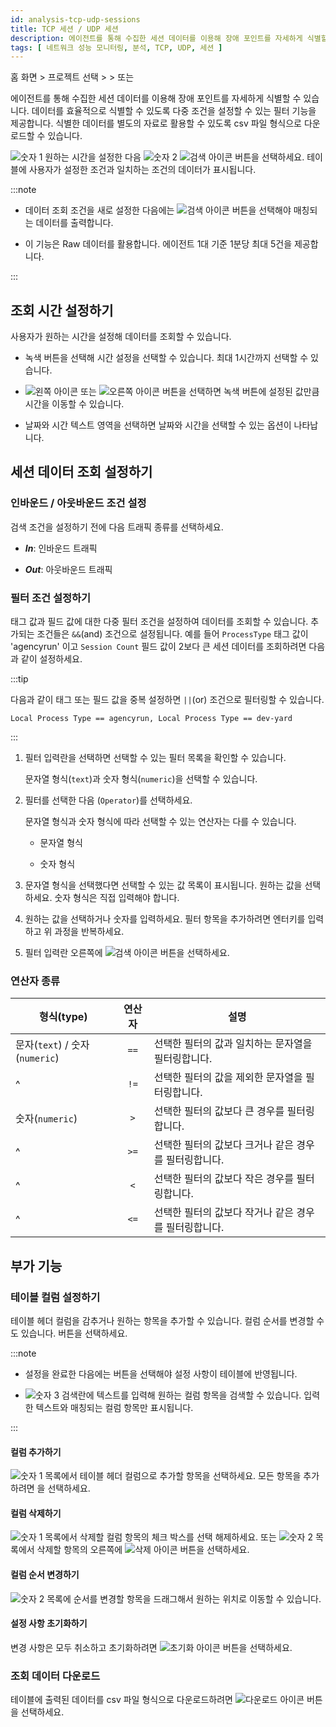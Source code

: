 ```yaml
---
id: analysis-tcp-udp-sessions
title: TCP 세션 / UDP 세션
description: 에이전트를 통해 수집한 세션 데이터를 이용해 장애 포인트를 자세하게 식별할 수 있습니다.
tags: [ 네트워크 성능 모니터링, 분석, TCP, UDP, 세션 ]
---
```


홈 화면 &gt; 프로젝트 선택 &gt; <Cmdname sid="analysis" className="uitext" /> &gt; <Cmdname sid="MNU06850" className="uitext" /> 또는 <Cmdname sid="MNU06851" className="uitext" />

에이전트를 통해 수집한 세션 데이터를 이용해 장애 포인트를 자세하게 식별할 수 있습니다. 데이터를 효율적으로 식별할 수 있도록 다중 조건을 설정할 수 있는 필터 기능을 제공합니다. 식별한 데이터를 별도의 자료로 활용할 수 있도록 csv 파일 형식으로 다운로드할 수 있습니다.

<ImgLang img="npm-analaysis-tcp-udp.png" desc="세션 검색" />

![숫자 1](/img/number-01.png) 원하는 시간을 설정한 다음 ![숫자 2](/img/number-02.png) ![검색 아이콘](/img/ico-btn-search.png) 버튼을 선택하세요. 테이블에 사용자가 설정한 조건과 일치하는 조건의 데이터가 표시됩니다.

:::note

* 데이터 조회 조건을 새로 설정한 다음에는 ![검색 아이콘](/img/ico-btn-search.png) 버튼을 선택해야 매칭되는 데이터를 출력합니다.

* 이 기능은 Raw 데이터를 활용합니다. 에이전트 1대 기준 1분당 최대 5건을 제공합니다.

:::


## 조회 시간 설정하기

사용자가 원하는 시간을 설정해 데이터를 조회할 수 있습니다.

<ImgLang img='flexboard-time-set-select.png' desc='시간 선택 모드' className='noneborder' />

* 녹색 버튼을 선택해 시간 설정을 선택할 수 있습니다. 최대 1시간까지 선택할 수 있습니다.

* ![왼쪽 아이콘](/img/left-arrow.svg) 또는 ![오른쪽 아이콘](/img/right-arrow.svg) 버튼을 선택하면 녹색 버튼에 설정된 값만큼 시간을 이동할 수 있습니다.

* 날짜와 시간 텍스트 영역을 선택하면 날짜와 시간을 선택할 수 있는 옵션이 나타납니다.


## 세션 데이터 조회 설정하기

### 인바운드 / 아웃바운드 조건 설정

<ImgLang img="npm-analysis-select-in-out.png" desc="" />

검색 조건을 설정하기 전에 다음 트래픽 종류를 선택하세요.

* ***In***: 인바운드 트래픽

* ***Out***: 아웃바운드 트래픽

### 필터 조건 설정하기

태그 값과 필드 값에 대한 다중 필터 조건을 설정하여 데이터를 조회할 수 있습니다. 추가되는 조건들은 `&&`(and) 조건으로 설정됩니다. 예를 들어 `ProcessType` 태그 값이 'agencyrun' 이고 `Session Count` 필드 값이 2보다 큰 세션 데이터를 조회하려면 다음과 같이 설정하세요.

<ImgLang img="npm-analysis-filtering.png" desc="태그 필터링" />

:::tip

다음과 같이 태그 또는 필드 값을 중복 설정하면 `||`(or) 조건으로 필터링할 수 있습니다.

```text
Local Process Type == agencyrun, Local Process Type == dev-yard
```

:::

1. 필터 입력란을 선택하면 선택할 수 있는 필터 목록을 확인할 수 있습니다.

    문자열 형식(`text`)과 숫자 형식(`numeric`)을 선택할 수 있습니다.

    <ImgLang img='npm-analysis-field-list.png' desc='필드 목록' />

1. 필터를 선택한 다음 <Cmdname sid="operator" className="uitext" />(`Operator`)를 선택하세요. 

    문자열 형식과 숫자 형식에 따라 선택할 수 있는 연산자는 다를 수 있습니다.

    * 문자열 형식<br/><ImgLang img='npm-analysis-filter-text-operater.png' desc='' />

    * 숫자 형식<br/><ImgLang img='npm-analysis-filter-numeric-operater.png' desc='' />

1. 문자열 형식을 선택했다면 선택할 수 있는 값 목록이 표시됩니다. 원하는 값을 선택하세요. 숫자 형식은 직접 입력해야 합니다.

    <ImgLang img='npm-analysis-filter-text-val-list.png' desc='' />

1. 원하는 값을 선택하거나 숫자를 입력하세요. 필터 항목을 추가하려면 엔터키를 입력하고 위 과정을 반복하세요.

1. 필터 입력란 오른쪽에 ![검색 아이콘](/img/ico-btn-search.png) 버튼을 선택하세요.


### 연산자 종류

| 형식(type)                     | 연산자 | 설명                                                    |
| ------------------------------ | :----: | ------------------------------------------------------- |
| 문자(`text`) / 숫자(`numeric`) |  `==`  | 선택한 필터의 값과 일치하는 문자열을 필터링합니다. |
| ^                              |  `!=`  | 선택한 필터의 값을 제외한 문자열을 필터링합니다.   |
| 숫자(`numeric`)                |  `>`   | 선택한 필터의 값보다 큰 경우를 필터링합니다.            |
| ^                              |  `>=`  | 선택한 필터의 값보다 크거나 같은 경우를 필터링합니다.   |
| ^                              |  `<`   | 선택한 필터의 값보다 작은 경우를 필터링합니다.          |
| ^                              |  `<=`  | 선택한 필터의 값보다 작거나 같은 경우를 필터링합니다.   |


## 부가 기능

### 테이블 컬럼 설정하기

테이블 헤더 컬럼을 감추거나 원하는 항목을 추가할 수 있습니다. 컬럼 순서를 변경할 수도 있습니다. <Cmdname sid="BTN06441" className="uitext" /> 버튼을 선택하세요.

<ImgLang img="npm-analysis-column-settings.png" desc="컬럼 설정" />

:::note

* 설정을 완료한 다음에는 <Cmdname sid="BTN06053" className="uitext" /> 버튼을 선택해야 설정 사항이 테이블에 반영됩니다.

* ![숫자 3](/img/number-03.png) 검색란에 텍스트를 입력해 원하는 컬럼 항목을 검색할 수 있습니다. 입력한 텍스트와 매칭되는 컬럼 항목만 표시됩니다.

:::

#### 컬럼 추가하기

![숫자 1](/img/number-01.png) 목록에서 테이블 헤더 컬럼으로 추가할 항목을 선택하세요. 모든 항목을 추가하려면 <Cmdname sid="BTN06048" className="uitext" />을 선택하세요.

#### 컬럼 삭제하기

![숫자 1](/img/number-01.png) 목록에서 삭제할 컬럼 항목의 체크 박스를 선택 해제하세요. 또는 ![숫자 2](/img/number-02.png) 목록에서 삭제할 항목의 오른쪽에 ![삭제 아이콘](/img/ico-remove-white.svg) 버튼을 선택하세요.

#### 컬럼 순서 변경하기

![숫자 2](/img/number-02.png) 목록에 순서를 변경할 항목을 드래그해서 원하는 위치로 이동할 수 있습니다. 

#### 설정 사항 초기화하기

변경 사항은 모두 취소하고 초기화하려면 ![초기화 아이콘](/img/ico-reset.svg) <Cmdname sid="initialized" className="uitext" /> 버튼을 선택하세요.


### 조회 데이터 다운로드

테이블에 출력된 데이터를 csv 파일 형식으로 다운로드하려면 ![다운로드 아이콘](/img/ic-csv-download-ms.svg) 버튼을 선택하세요.